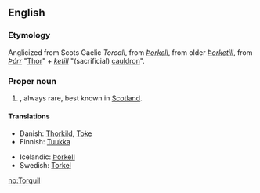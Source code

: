 ==English==

===Etymology===
Anglicized from Scots Gaelic ''Torcall'', from {{etyl|non}} ''[[Þorkell]]'', from older ''[[Þorketill]]'', from ''[[Þórr]]'' "[[Thor]]" + ''[[ketill]]'' "(sacrificial) [[cauldron]]".

===Proper noun===
{{en-proper noun}}

# {{context|UK}} {{given name|male|from=Scottish Gaelic}}, always rare, best known in [[Scotland]].

====Translations====
{{trans-top|Male given name from Old Norse}}
* Danish: [[Thorkild]], [[Toke]]
* Finnish: [[Tuukka]]
{{trans-mid}}
* Icelandic: [[Þorkell]]
* Swedish: [[Torkel]]
{{trans-bottom}}

[[no:Torquil]]